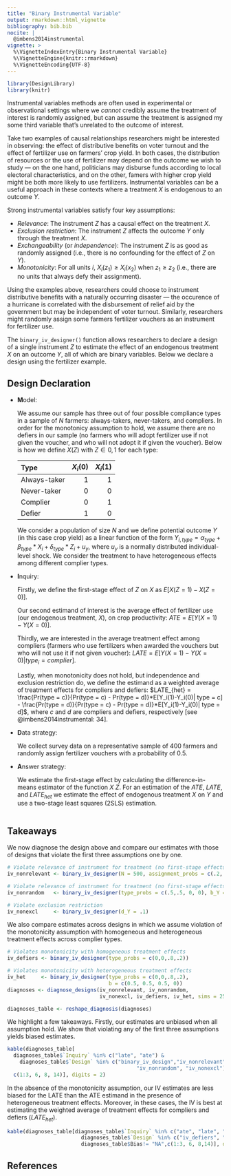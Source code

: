 ```yaml
---
title: "Binary Instrumental Variable"
output: rmarkdown::html_vignette
bibliography: bib.bib
nocite: |
  @imbens2014instrumental
vignette: >
  %\VignetteIndexEntry{Binary Instrumental Variable}
  %\VignetteEngine{knitr::rmarkdown}
  %\VignetteEncoding{UTF-8}
---
```


```r
library(DesignLibrary)
library(knitr)
```

Instrumental variables methods are often used in experimental or observational settings where we *cannot* credibly assume the treatment of interest is randomly assigned, but can assume the treatment is assigned my some third variable that's unrelated to the outcome of interest.

Take two examples of causal relationships researchers might be interested in observing: the effect of distributive benefits on voter turnout and the effect of fertilizer use on farmers' crop yield. In both cases, the distribution of resources or the use of fertilizer may depend on the outcome we wish to study --- on the one hand, politicians may disburse funds according to local electoral characteristics, and on the other, famers with higher crop yield might be both more likely to use fertilizers. Instrumental variables can be a useful approach in these contexts where a treatment $X$ is endogenous to an outcome $Y$.

Strong instrumental variables satisfy four key assumptions:

* *Relevance*: The instrument $Z$ has a causal effect on the treatment $X$.
* *Exclusion restriction*: The instrument $Z$ affects the outcome $Y$ only through the treatment $X$.
* *Exchangeability* (or *independence*): The instrument $Z$ is as good as randomly assigned (i.e., there is no confounding for the effect of $Z$ on $Y$).
* *Monotonicity*: For all units $i$, $X_i(z_1) \geqslant X_i(x_2)$ when $z_1 \geqslant z_2$ (i.e., there are no units that always defy their assignment).

Using the examples above, researchers could choose to instrument distributive benefits with a naturally occurring disaster --- the occurence of a hurricane is correlated with the disbursement of relief aid by the government but may be independent of voter turnout. Similarly, researchers might randomly assign some farmers fertilizer vouchers as an instrument for fertilizer use.

The `binary_iv_designer()` function allows researchers to declare a design of a single instrument $Z$ to estimate the effect of an endogenous treatment $X$ on an outcome $Y$, all of which are binary variables. Below we declare a design using the fertilizer example.

## Design Declaration

* **M**odel: 
    
    We assume our sample has three out of four possible compliance types in a sample of $N$ farmers: always-takers, never-takers, and compliers. In order for the monotonicy assumption to hold, we assume there are no defiers in our sample (no farmers who will adopt fertilizer use if not given the voucher, and who will not adopt it if given the voucher). Below is how we define $X(Z)$ with $Z \in {0,1}$ for each type:
  
  | Type       | $X_i(0)$ | $X_i(1)$ |
  |:-----------|---------:|---------:|
  |Always-taker| 1        | 1        |
  |Never-taker | 0        | 0        |
  |Complier    | 0        | 1        |
  |Defier      | 1        | 0        |
  

    We consider a population of size $N$ and we define potential outcome $Y$ (in this case crop yield) as a linear function of the form $Y_{i,type} = \alpha_{type} + \beta_{type} * X_i + \delta_{type} * Z_i + u_y$, where $u_y$ is a normally distributed individual-level shock. We consider the treatment to have heterogeneous effects among different complier types.

* **I**nquiry:

    Firstly, we define the first-stage effect of $Z$ on $X$ as $E[X(Z=1) - X(Z=0)]$.

    Our second estimand of interest is the average effect of fertilizer use (our endogenous treatment, $X$), on crop productivity: $ATE = E[Y(X = 1) - Y(X = 0)]$.

    Thirdly, we are interested in the average treatment effect among compliers (farmers who use fertilizers when awarded the vouchers but who will not use it if not given voucher): $LATE = E[Y(X = 1) - Y(X = 0) | type_i = complier]$. 
  
    Lastly, when monotonicity does not hold, but independence and exclusion restriction do, we define the estimand as a weighted average of treatment effects for compliers and defiers: $LATE_{het} = \frac{Pr(type = c)}{Pr(type = c) - Pr(type = d)}*E[Y_i(1)-Y_i(0)| type = c] - \frac{Pr(type = d)}{Pr(type = c) - Pr(type = d)}*E[Y_i(1)-Y_i(0)| type = d]$, where $c$ and $d$ are compliers and defiers, respectively [see @imbens2014instrumental: 34].

* **D**ata strategy: 
    
    We collect survey data on a representative sample of 400 farmers and randomly assign  fertilizer vouchers with a probability of 0.5.

* **A**nswer strategy: 

    We estimate the first-stage effect by calculating the difference-in-means estimator of the function $X ~ Z$. For an estimation of the $ATE$, $LATE$, and $LATE_{het}$ we estimate the effect of endogenous treatment $X$ on $Y$ and use a two-stage least squares (2SLS) estimation.

```r

```

## Takeaways

We now diagnose the design above and compare our estimates with those of designs that violate the first three assumptions one by one.

```r
# Violate relevance of instrument for treatment (no first-stage effects)
iv_nonrelevant <- binary_iv_designer(N = 500, assignment_probs = c(.2, .3, .7, .5), b_Y = .5)

# Violate relevance of instrument for treatment (no first-stage effects)
iv_nonrandom   <- binary_iv_designer(type_probs = c(.5,.5, 0, 0), b_Y = .5)

# Violate exclusion restriction
iv_nonexcl     <- binary_iv_designer(d_Y = .1)
```

We also compare estimates across designs in which we assume violation of the monotonicity assumption with homogeneous and heterogeneous treatment effects across complier types.

```r
# Violates monotonicity with homogeneous treatment effects
iv_defiers <- binary_iv_designer(type_probs = c(0,0,.8,.2))

# Violates monotonicity with heterogeneous treatment effects
iv_het     <- binary_iv_designer(type_probs = c(0,0,.8,.2), 
                                 b = c(0.5, 0.5, 0.5, 0))
diagnoses <- diagnose_designs(iv_nonrelevant, iv_nonrandom, 
                              iv_nonexcl, iv_defiers, iv_het, sims = 25)
```

```r
diagnoses_table <- reshape_diagnosis(diagnoses)
```

We highlight a few takeaways. Firstly, our estimates are unbiased when all assumption hold. We show that violating any of the first three assumptions yields biased estimates.

```r
kable(diagnoses_table[
  diagnoses_table$`Inquiry` %in% c("late", "ate") &
    diagnoses_table$`Design` %in% c("binary_iv_design","iv_nonrelevant", 
                                          "iv_nonrandom", "iv_nonexcl"),
  c(1:3, 6, 8, 14)], digits = 2)
```

In the absence of the monotonicity assumption, our IV estimates are less biased for the LATE than the ATE estimand in the presence of heterogeneous treatment effects. Moreover, in these cases, the IV is best at estimating the weighted average of treatment effects for compliers and defiers ($LATE_{het}$).

```r
kable(diagnoses_table[diagnoses_table$`Inquiry` %in% c("ate", "late", "late_het") &
                        diagnoses_table$`Design` %in% c("iv_defiers", "iv_het") &
                        diagnoses_table$Bias!= "NA",c(1:3, 6, 8,14)], digits = 2)
```


## References
